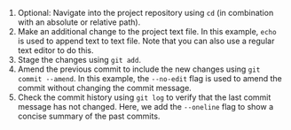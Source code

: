 1. Optional: Navigate into the project repository using `cd` (in combination with an absolute or relative path).
1. Make an additional change to the project text file.
In this example, `echo` is used to append text to text file.
Note that you can also use a regular text editor to do this.
1. Stage the changes using `git add`.
1. Amend the previous commit to include the new changes using `git commit --amend`.
In this example, the `--no-edit` flag is used to amend the commit without changing the commit message.
1. Check the commit history using `git log` to verify that the last commit message has not changed.
Here, we add the `--oneline` flag to show a concise summary of the past commits.